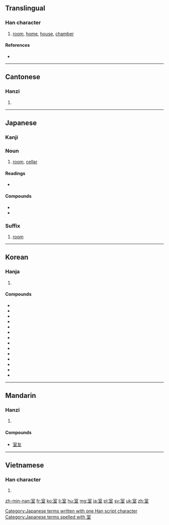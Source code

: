 ==Translingual==
{{stroke order|strokes=9}}

===Han character===
{{Han char|rn=40|rad=宀|as=06|sn=9|four=3010<sub>4</sub>|canj=十一戈土 (JMIG)|ids=⿱[[宀]][[至]]}}

# [[room]], [[home]], [[house]], [[chamber]]

====References====
* {{Han ref|kx=0285.020|dkj=07136|dj=0563.040|hdz=20925.030|uh=5BA4|ud=23460|bh=ABC7|bd=43975}}

----

==Cantonese==

===Hanzi===
{{yue-hanzi|jyut=|y=sat1}}

# {{defn|lang=yue|sort=宀06}}

----

==Japanese==

===Kanji===
{{ja-kanji|grade=2|rs=宀06}}

===Noun===
{{ja-noun|k|hira=しつ|rom=shitsu}}

# [[room]], [[cellar]]

====Readings====
* {{ja-readings|on=[[しつ]] (shitsu), [[しち]] (shichi)|kun=[[むろ]] (muro), [[へや]] (heya)}}

====Compounds====
* {{term|寝室||bedroom|tr=しんしつ, shinshitsu|sc=Jpan|lang=ja}}
* {{term|教室||classroom|tr=きょうしつ, kyoushitsu|sc=Jpan|lang=ja}}

===Suffix===
{{ja-pos|k|suffix|hira=しつ|rom=-shitsu}} 

# [[room]]

[[Category:Japanese terms written with one Han script character]]
[[Category:Japanese terms spelled with 室]]
----

==Korean==

===Hanja===
{{ko-hanja|hangeul=실|rv=sil|mr=shil|y=sil|eumhun=집|ehrv=jip|ehmr=chip|ehy=cip}}

# {{defn|lang=ko|sort=宀06}}

====Compounds====
* {{ko-inline|실내|silnae||室內}}
* {{ko-inline|교실|gyosil||敎室}}
* {{ko-inline|객실|gaeksil||客室}}
* {{ko-inline|거실|geosil||居室}}
* {{ko-inline|별실|byeolsil||別室}}
* {{ko-inline|침실|jimsil||寢室}}
* {{ko-inline|암실|amsil||暗室}}
* {{ko-inline|정실|jeongsil||正室}}
* {{ko-inline|측실|cheuksil||側室}}
* {{ko-inline|내실|naesil||內室}}
* {{ko-inline|석실|seoksil||石室}}
* {{ko-inline|빙실|bingsil||氷室}}
* {{ko-inline|황실|hwangsil||皇室}}
* {{ko-inline|왕실|wangsil||王室}}

----

==Mandarin==

===Hanzi===
{{cmn-hanzi|pin=[[shì]] ([[shi4]])|wg=shih<sup>4</sup>}}

# {{defn|lang=cmn|sort=宀06}}

====Compounds====
* [[室友]]

----

==Vietnamese==

===Han character===
{{vi-hantu|[[thất]]|rs=宀06}}

# {{defn|lang=vi|sort=宀06}}

[[zh-min-nan:室]]
[[fr:室]]
[[ko:室]]
[[li:室]]
[[hu:室]]
[[mg:室]]
[[ja:室]]
[[pl:室]]
[[sv:室]]
[[uk:室]]
[[zh:室]]